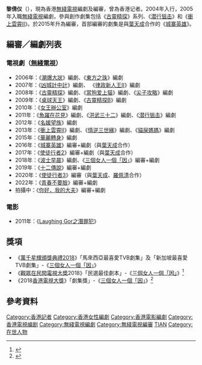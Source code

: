 {{Otheruses|黎倩儀}}
{{藝人
|姓名 = 黎倩儀
|類型 = 編劇
|圖片 = 
|圖片尺寸 = 
|圖片簡介 = 
|本名 = 
|外文名 = 
|外文 = 
|羅馬拼音 = 
|英文名 = Steffie Lai
|暱稱 = 
|其他藝名 = 
|國籍 = {{CNHK}}
|民族 = 
|籍貫 = 
|出生日期 = 
|出生地點 = 
|逝世日期 = 
|逝世地點 = 
|職業 = [[編劇|編劇]]、編審
|語言 = [[粵語|粵語]]、[[英語|英語]]、[[國語|國語]]
|教育程度 = 
|母校 = 
|宗教信仰 = 
|配偶 = 
|兒女 = 
|父母 = 
|親屬 = 
|出道地點 = {{HKG}}
|出道日期 = 
|出道作 = 
|代表作 = 《[[城寨英雄|城寨英雄]]》<br>《[[三個女人一個「因」|三個女人一個「因」]]》
|活躍年代 = 
|經紀公司 = [[無綫電視|無綫電視]]
|網站 = 
|IMDb = 
| tvbanniversaryawards = '''馬來西亞最喜愛TVB劇集'''<br>2018年《[[三個女人一個「因」|三個女人一個「因」]]》<br>'''新加坡最喜愛TVB劇集'''<br>2018年《[[三個女人一個「因」|三個女人一個「因」]]》
| awards = '''[[觀眾在民間電視大奬|觀眾在民間電視大奬]]'''<br>'''民選最佳劇本'''<br>2018年《[[三個女人一個「因」|三個女人一個「因」]]》<br>'''[[香港電視大獎|香港電視大獎]]'''<br>'''劇集獎'''<br>2018年《[[三個女人一個「因」|三個女人一個「因」]]》
}}

'''黎倩仪'''（{{lang-en|Steffie Lai}}），現為香港[[無綫電視|無綫電視]]編劇及編審，曾為香港记者。2004年入行，2005年入職[[無綫電視|無綫電視]]編劇，參與創作劇集包括《[[古靈精探|古靈精探]]》系列、《[[潜行狙击|潜行狙击]]》和《[[衝上雲霄II|衝上雲霄II]]》。於2015年升為編審，首部編審的劇集是與[[葉天成|葉天成]]合作的《[[城寨英雄|城寨英雄]]》。

==編審／編劇列表==
===電視劇（[[無綫電視|無綫電視]]）===
*2006年：《[[潮爆大狀|潮爆大狀]]》編劇、《[[東方之珠_(電視劇)|東方之珠]]》編劇
*2007年：《[[凶城計中計|凶城計中計]]》編劇、 《[[律政新人王II|律政新人王II]]》編劇
*2008年：《[[古靈精探|古靈精探]]》編劇、《[[當狗爱上猫|當狗爱上猫]]》編劇、《[[尖子攻略|尖子攻略]]》編劇 
*2009年：《[[桌球天王|桌球天王]]》編劇、《[[古靈精探B|古靈精探B]]》編劇
*2010年：《[[女王辦公室|女王辦公室]]》編劇
*2011年：《[[魚躍在花見|魚躍在花見]]》編劇、《[[洪武三十二|洪武三十二]]》編劇、《[[潜行狙击|潜行狙击]]》編劇
*2012年：《[[名媛望族|名媛望族]]》編劇
*2013年：《[[衝上雲霄II|衝上雲霄II]]》編劇、《[[情逆三世緣|情逆三世緣]]》編劇、《[[貓屎媽媽|貓屎媽媽]]》編劇
*2015年：《[[華麗轉身|華麗轉身]]》編劇
*2016年：《[[城寨英雄|城寨英雄]]》編審+編劇（與[[葉天成|葉天成]]合作）
*2017年：《[[使徒行者2|使徒行者2]]》編審+編劇（與[[葉天成|葉天成]]合作）
*2018年：《[[波士早晨|波士早晨]]》編劇、《[[三個女人一個「因」|三個女人一個「因」]]》編審+編劇
*2019年：《[[十二傳說|十二傳說]]》編審+編劇
*2020年：《[[使徒行者3|使徒行者3]]》編審（與[[葉天成|葉天成]]、[[羅佩清|羅佩清]]合作）
*2022年：《[[青春不要臉|青春不要臉]]》編審+編劇
*拍攝中：《[[你好，我的大夫|你好，我的大夫]]》編審+編劇

===電影===
*2011年：《[[Laughing_Gor之潛罪犯|Laughing Gor之潛罪犯]]》

==獎項==
*《[[萬千星輝頒獎典禮2018|萬千星輝頒獎典禮2018]]》「馬來西亞最喜愛TVB劇集」及「新加坡最喜愛TVB劇集」-《[[三個女人一個「因」|三個女人一個「因」]]》
*《[[觀眾在民間電視大奬|觀眾在民間電視大奬]]2018》「民選最佳劇本」-《[[三個女人一個「因」|三個女人一個「因」]]》<ref>{{Cite news|url=https://www.facebook.com/1059324757464902/posts/2137090853021615/?d=n|title=觀眾在民間電視大奬2018結果|date=2018-12-11|work=方以文 睇電視啦-{喂}- Facebook|accessdate=2021-03-29|archive-date=2021-03-29|archive-url=https://web.archive.org/web/20210329215738/https://www.facebook.com/login/?next=https%3A%2F%2Fwww.facebook.com%2F1059324757464902%2Fposts%2F2137090853021615%2F%3Fd%3Dn|dead-url=no}}</ref>
*《2018[[香港電視大獎|香港電視大獎]]》「劇集獎」-《[[三個女人一個「因」|三個女人一個「因」]]》<ref>{{Cite news |url= https://www.instagram.com/p/B6PZxgPAjPs/?utm_medium=copy_link |title= 2018香港電視大奬——劇集獎投票結果|date=2019-04-29|work=游大東 Instagram}}</ref>

== 參考資料 ==
{{reflist}}

{{無綫電視劇集編審}}
{{DEFAULTSORT:lai}}
[[Category:香港記者|Category:香港記者]]
[[Category:香港女性編劇|Category:香港女性編劇]]
[[Category:香港電影編劇|Category:香港電影編劇]]
[[Category:香港電視编剧|Category:香港電視编剧]]
[[Category:無綫電視編劇|Category:無綫電視編劇]]
[[Category:無綫電視編審|Category:無綫電視編審]]
[[Category:黎姓|TIAN]]
[[Category:在世人物|Category:在世人物]]